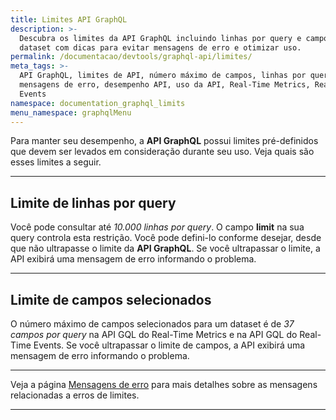 ```yaml
---
title: Limites API GraphQL
description: >-
  Descubra os limites da API GraphQL incluindo linhas por query e campos por
  dataset com dicas para evitar mensagens de erro e otimizar uso.
permalink: /documentacao/devtools/graphql-api/limites/
meta_tags: >-
  API GraphQL, limites de API, número máximo de campos, linhas por query,
  mensagens de erro, desempenho API, uso da API, Real-Time Metrics, Realtime
  Events
namespace: documentation_graphql_limits
menu_namespace: graphqlMenu
---
```


Para manter seu desempenho, a **API GraphQL** possui limites pré-definidos que devem ser levados em consideração durante seu uso. Veja quais são esses limites a seguir.

---

## Limite de linhas por query

Você pode consultar até *10.000 linhas por query*. O campo **limit** na sua query controla esta restrição. Você pode defini-lo conforme desejar, desde que não ultrapasse o limite da **API GraphQL**. Se você ultrapassar o limite, a API exibirá uma mensagem de erro informando o problema.

---

## Limite de campos selecionados

O número máximo de campos selecionados para um dataset é de *37 campos por query* na API GQL do Real-Time Metrics e na API GQL do Real-Time Events. Se você ultrapassar o limite de campos, a API exibirá uma mensagem de erro informando o problema.

---

Veja a página [Mensagens de erro](/pt-br/documentacao/devtools/graphql-api/mensagens-erro/) para mais detalhes sobre as mensagens relacionadas a erros de limites.





---

